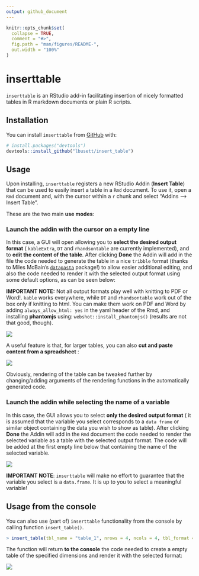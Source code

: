 ```yaml
---
output: github_document
---
```



```r
knitr::opts_chunk$set(
  collapse = TRUE,
  comment = "#>",
  fig.path = "man/figures/README-",
  out.width = "100%"
)

```
# inserttable

`inserttable` is an RStudio add-in facilitating insertion of nicely formatted
tables in R markdown documents or plain R scripts.

## Installation

You can install `inserttable` from [GitHub](https://github.com/lbusett/insert_table)
with:

``` r
# install.packages("devtools")
devtools::install_github("lbusett/insert_table")
```

## Usage

Upon installing, `inserttable` registers a new RStudio Addin (__Insert Table__)
that can be used to easily insert a table in a `Rmd` document. To use it, open a 
`Rmd` document and, with the cursor within a `r` chunk and select  "Addins --> Insert Table". 

These are the two main __use modes__:


### Launch the addin with the cursor on a empty line

In this case, a GUI will open allowing you to __select the desired output format__ (
`kableExtra`, `DT` and `rhandsontable` are currently implemented), and to __edit the 
content of the table__. After clicking __Done__ the Addin will add in the file 
the code needed to generate the table in a nice `tribble` format (thanks 
to Miles McBain's [`datapasta`](https://github.com/milesmcbain/datapasta) package!) 
to allow easier additional editing, and also the code needed to render it with the selected 
output format using some default options, as can be seen below: 
 
__IMPORTANT NOTE:__ Not all output formats play well with knitting to PDF or Word!. 
`kable` works everywhere, while `DT` and `rhandsontable` work out of the box only
if knitting to html. You can make them work on PDF and Word by adding
`always_allow_html: yes` in the yaml header of the Rmd, and installing __phantomjs__ using:
`webshot::install_phantomjs()` (results are not that good, though). 


![](man/Figures/animation_1.gif)


A useful feature is that, for larger tables, you can also __cut and paste content from a spreadsheet__ : 

![](man/Figures/animation_2.gif)


Obviously, rendering of the table can be tweaked further by changing/adding arguments of the rendering functions in the automatically generated code.

### Launch the addin while selecting the name of a variable

In this case, the GUI allows you to select __only the desired output format__ (
it is assumed that the variable you select corresponds to a `data frame` or similar
object containing the data you wish to show as table). After clicking __Done__
the Addin will add in the `Rmd` document the code needed to render the selected variable as a table with the selected output format. The code will be added at the first empty line below that containing the name of the selected variable.


![](man/Figures/animation_3.gif)


__IMPORTANT NOTE__: `inserttable` will make no effort to guarantee that the 
variable you select is a `data.frame`. It is up to you to select a meaningful
variable!


## Usage from the console

You can also use (part of) `inserttable` functionality from the console by calling
function `insert_table()`. 

```r

> insert_table(tbl_name = "table_1", nrows = 4, ncols = 4, tbl_format = "DT")

```

The function will return __to the console__ the code needed to create a empty 
table of the specified dimensions and render it with the selected format:

![](man/Figures/animation_4.gif)



